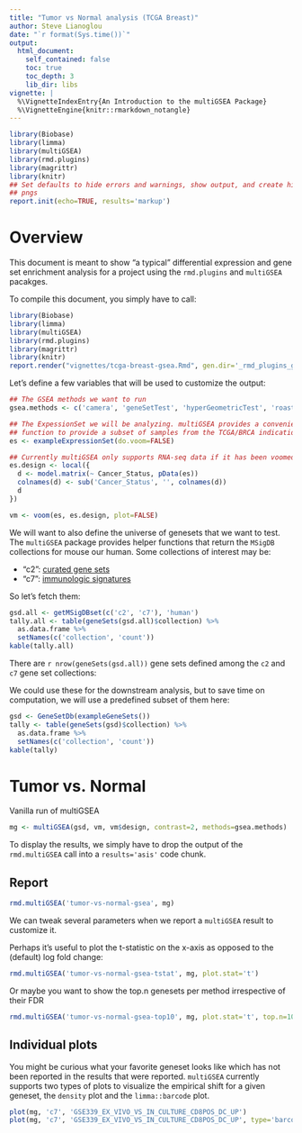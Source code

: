 ```yaml
---
title: "Tumor vs Normal analysis (TCGA Breast)"
author: Steve Lianoglou
date: "`r format(Sys.time())`"
output:
  html_document:
    self_contained: false
    toc: true
    toc_depth: 3
    lib_dir: libs
vignette: |
  %\VignetteIndexEntry{An Introduction to the multiGSEA Package}
  %\VignetteEngine{knitr::rmarkdown_notangle}
---
```


```r
library(Biobase)
library(limma)
library(multiGSEA)
library(rmd.plugins)
library(magrittr)
library(knitr)
## Set defaults to hide errors and warnings, show output, and create highres
## pngs
report.init(echo=TRUE, results='markup')
```

# Overview

This document is meant to show "a typical" differential expression and gene
set enrichment analysis for a project using the `rmd.plugins` and `multiGSEA`
pacakges.

To compile this document, you simply have to call:

```r
library(Biobase)
library(limma)
library(multiGSEA)
library(rmd.plugins)
library(magrittr)
library(knitr)
report.render("vignettes/tcga-breast-gsea.Rmd", gen.dir='_rmd_plugins_gen_brca')
```

Let's define a few variables that will be used to customize the output:

```r
## The GSEA methods we want to run
gsea.methods <- c('camera', 'geneSetTest', 'hyperGeometricTest', 'roast')

## The ExpessionSet we will be analyzing. multiGSEA provides a convenience
## function to provide a subset of samples from the TCGA/BRCA indication
es <- exampleExpressionSet(do.voom=FALSE)

## Currently multiGSEA only supports RNA-seq data if it has been voomed
es.design <- local({
  d <- model.matrix(~ Cancer_Status, pData(es))
  colnames(d) <- sub('Cancer_Status', '', colnames(d))
  d
})

vm <- voom(es, es.design, plot=FALSE)
```

We will want to also define the universe of genesets that we want to test. The
`multiGSEA` package provides helper functions that return the `MSigDB`
collections for mouse our human. Some collections of interest may be:

  * "c2": [curated gene sets][c2sets]
  * "c7": [immunologic signatures][c7sets]

[c2sets]: http://www.broadinstitute.org/gsea/msigdb/genesets.jsp?collection=C2
[c7sets]: http://www.broadinstitute.org/gsea/msigdb/genesets.jsp?collection=C7

So let's fetch them:

```r
gsd.all <- getMSigDBset(c('c2', 'c7'), 'human')
tally.all <- table(geneSets(gsd.all)$collection) %>%
  as.data.frame %>%
  setNames(c('collection', 'count'))
kable(tally.all)
```

There are `r nrow(geneSets(gsd.all))` gene sets defined among the `c2` and `c7`
gene set collections:

We could use these for the downstream analysis, but to
save time on computation, we will use a predefined subset of them here:

```r
gsd <- GeneSetDb(exampleGeneSets())
tally <- table(geneSets(gsd)$collection) %>%
  as.data.frame %>%
  setNames(c('collection', 'count'))
kable(tally)
```


# Tumor vs. Normal

Vanilla run of multiGSEA

```r
mg <- multiGSEA(gsd, vm, vm$design, contrast=2, methods=gsea.methods)
```

To display the results, we simply have to drop the output of the `rmd.multiGSEA`
call into a `results='asis'` code chunk.

## Report

```r
rmd.multiGSEA('tumor-vs-normal-gsea', mg)
```

We can tweak several parameters when we report a `multiGSEA` result to customize
it.

Perhaps it's useful to plot the t-statistic on the x-axis as opposed to the
(default) log fold change:

```r
rmd.multiGSEA('tumor-vs-normal-gsea-tstat', mg, plot.stat='t')
```

Or maybe you want to show the top.n genesets per method irrespective of their
FDR

```r
rmd.multiGSEA('tumor-vs-normal-gsea-top10', mg, plot.stat='t', top.n=10)
```

## Individual plots

You might be curious what your favorite geneset looks like which has not been
reported in the results that were reported. `multiGSEA` currently supports two
types of plots to visualize the empirical shift for a given geneset, the
`density` plot and the `limma::barcode` plot.

```r
plot(mg, 'c7', 'GSE339_EX_VIVO_VS_IN_CULTURE_CD8POS_DC_UP')
plot(mg, 'c7', 'GSE339_EX_VIVO_VS_IN_CULTURE_CD8POS_DC_UP', type='barcode')

```
